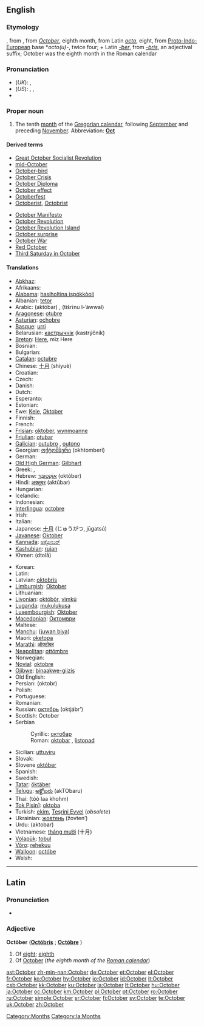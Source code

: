 ==English==

===Etymology===
{{ME.}}, from {{OE.}}, from {{L.}} ''[[October#Latin|October]]'', eighth month, from Latin ''[[octo]]'', eight, from [[Proto-Indo-European]] base *''octo(u)-'', twice four; + Latin ''[[-ber]]'', from ''[[-bris]]'', an adjectival suffix; October was the eighth month in the Roman calendar

===Pronunciation===
*(''UK''): {{IPA|/ɒkˈtəʊbə/}}, {{SAMPA|/Qk"t@Ub@/}}
*(''US''): {{AHD|äk-tōʹbər}}, {{IPA|/ɑkˈtoʊbɚ/}}, {{SAMPA|/Ak"toUb@`/}}
*{{audio|en-us-October.ogg|Audio (US)}}

===Proper noun===
{{en-proper noun|s|-}}

# The tenth [[month]] of the [[Gregorian calendar]], following [[September]] and preceding [[November]]. Abbreviation: '''[[Oct]]''' 
====Derived terms====
{{top2}}
*[[w:October Revolution|Great October Socialist Revolution]]
*[[mid-October]]
*[[October-bird]]
*[[w:October Crisis|October Crisis]]
*[[w:October Diploma|October Diploma]]
*[[October effect]]
*[[Octoberfest]]
*[[Octoberist]], [[Octobrist]]
{{mid2}}
*[[w:October Manifesto|October Manifesto]]
*[[October Revolution]]
*[[w:October Revolution Island|October Revolution Island]]
*[[October surprise]]
*[[w:October War|October War]]
*[[w:October Revolution|Red October]]
*[[w:Third Saturday in October|Third Saturday in October]]
{{bottom}}

====Translations====
{{trans-top|tenth month of the Gregorian calendar}}
* [[Abkhaz]]: {{Cyrl|[[жьҭаара]]}} {{IPAchar|(ẓ̌ṭaara)}}
* Afrikaans: {{t+|af|Oktober|xs=Afrikaans}}
* [[Alabama]]: [[hasiholtina ispókkòoli]]
* Albanian: [[tetor]]
* Arabic: {{Arab|[[اكتوبر|أكْتُوبَر]]}} (aktóbar) {{m}}, {{Arab|[[تشرين الاول|تِشرينُ الأوّلُ]]}} (tišrīnu l-’áwwal) {{m}}
* [[Aragonese]]: [[otubre]] {{m}}
* [[Asturian]]: [[ochobre]] {{m}}
* [[Basque]]: [[urri]]
* Belarusian: [[кастрычнік]] (kastrýčnik)
* [[Breton]]: [[Here#Breton|Here]], miz Here
* Bosnian: {{t-|bs|oktobar|m}}
* Bulgarian: {{t+|bg|октомври|m|tr=októmvri|sc=Cyrl}}
* [[Catalan]]: [[octubre]] {{m}}
* Chinese: [[十月]] (shíyuè)
* Croatian: {{t+|hr|listopad|m}}
* Czech: {{t-|cs|říjen|m}}
* Danish: {{t+|da|oktober}}
* Dutch: {{t+|nl|oktober}}
* Esperanto: {{t-|eo|oktobro|xs=Esperanto}}
* Estonian: {{t+|et|oktoober}}
* Ewe: [[Kele]], [[Ɔktober]]
* Finnish: {{t+|fi|lokakuu}}
* French: {{t+|fr|octobre|m}}
* [[Frisian]]: [[oktober]], [[wynmoanne]]
* [[Friulian]]: [[otubar]] {{m}}
* [[Galician]]: [[outubro]] {{m}}, [[outono]] {{m}}
* Georgian: [[ოქტომბერი]] (okhtomberi)
* German: {{t+|de|Oktober|m}}
* [[Old High German]]: [[Gilbhart]] {{m}}
* Greek: {{t-|el|Οκτώβριος|m|tr=októvrios|sc=Grek}}, {{t-|el|Οκτώβρης|m|tr=októvris|sc=Grek}}
* Hebrew: [[אוקטובר|אוֹקְטוֹבֶּר]] (október)
* Hindi: [[अक्तूबर]] (aktūbar) {{m}}
* Hungarian: {{t+|hu|október}}
* Icelandic: {{t+|is|október}}
* Indonesian: {{t-|id|oktober|xs=Indonesian}}
* [[Interlingua]]: [[octobre]]
* Irish: {{t+|ga|Deireadh Fómhair|xs=Irish}}
* Italian: {{t+|it|ottobre|m}}
* Japanese: [[十月]] (じゅうがつ, jūgatsú)
* [[Javanese]]: [[Oktober]]
* [[Kannada]]: [[ಅಕ್ಟೋಬರ್]] {{unicode|(akṭōbara)}}
* [[Kashubian]]: [[rujan]] {{m}}
* Khmer: {{KMchar|[[តុលា]]}} (dtolā)
{{trans-mid}}
* Korean: {{t+|ko|시월|tr=siweol|sc=KOchar}}
* Latin: {{t+|la|October|m}}
* Latvian: [[oktobris]] {{m}}
* [[Limburgish]]: [[Oktober]] {{m}}
* Lithuanian: {{t+|lt|spalis|m|xs=Lithuanian}}
* [[Livonian]]: [[oktōbõr]], [[vīmkū]]
* [[Luganda]]: [[mukulukusa]]
* [[Luxembourgish]]: [[Oktober]] {{m}}
* [[Macedonian]]: [[Октомври]] {{m}}
* Maltese: {{t-|mt|Ottubru|xs=Maltese}}
* [[Manchu]]: ([[juwan biya]])
* Maori: [[oketopa]]
* [[Marathi]]: [[ऑक्टोबर]] {{unicode|(okṭobar)}}
* [[Neapolitan]]: [[ottómbre]] {{m}}
* Norwegian: {{t+|no|oktober}}
* [[Novial]]: [[oktobre]]
* [[Ojibwe]]: [[binaakwe-giizis]]
* Old English: {{t+|ang|winterfylleþ|xs=Old English}}
* Persian: {{FAchar|[[اکتبر]]}} (oktobr)
* Polish: {{t+|pl|październik|m}}
* Portuguese: {{t+|pt|outubro|m}}
* Romanian: {{t+|ro|octombrie}}
* Russian: [[октябрь]] (oktjábr’) {{m}}
* Scottish: October
* Serbian
*: Cyrillic: [[октобар#Serbian|октобар]] {{m}}
*: Roman: [[oktobar#Serbian|oktobar]] {{m}}, [[listopad]] {{m}}
* Sicilian: [[uttuviru]] {{m}}
* Slovak: {{t+|sk|október|m}}
* Slovene [[október]] {{m}}
* Spanish: {{t+|es|octubre|m}}
* Swedish: {{t+|sv|oktober}}
* [[Tatar]]: [[öktäber]]
* [[Telugu]]: [[అక్టోబరు]] (akTObaru)
* Thai: {{Thai|[[ตุลาคม]]}} (tòò laa khohm)
* [[Tok Pisin]]]: [[oktoba]]
* Turkish: [[ekim]], [[Teşrini Evvel]] (''obsolete'')
* Ukrainian: [[жовтень]] (žovten’) {{m}}
* Urdu: {{URchar|[[اکتوبر]]}} (aktobar) {{m}}
* Vietnamese: [[tháng mười]] (十月)
* [[Volapük]]: [[tobul]]
* [[Võro]]: [[rehekuu]]
* [[Walloon]]: [[octóbe]] {{m}}
* Welsh: {{t-|cy|Hydref|xs=Welsh}}
{{trans-bottom}}

----

==Latin==

===Pronunciation===
*{{IPA|/ɔkˈtoː.bɛr/}}

===Adjective===
'''Octōber''' {{m}} ('''[[Octobris|Octōbris]]''' {{f}}; '''[[Octobre|Octōbre]]''' {{n}})

# Of [[eight]]; [[eighth]]
# Of [[#English|October]] (''the eighth month of the [[w:Roman calendar|Roman calendar]]'')

[[Category:Months]]
[[Category:la:Months]]

[[ast:October]]
[[zh-min-nan:October]]
[[de:October]]
[[et:October]]
[[el:October]]
[[fr:October]]
[[ko:October]]
[[hy:October]]
[[io:October]]
[[id:October]]
[[it:October]]
[[csb:October]]
[[kk:October]]
[[ku:October]]
[[la:October]]
[[lt:October]]
[[hu:October]]
[[ja:October]]
[[oc:October]]
[[km:October]]
[[pl:October]]
[[pt:October]]
[[ro:October]]
[[ru:October]]
[[simple:October]]
[[sr:October]]
[[fi:October]]
[[sv:October]]
[[te:October]]
[[uk:October]]
[[zh:October]]